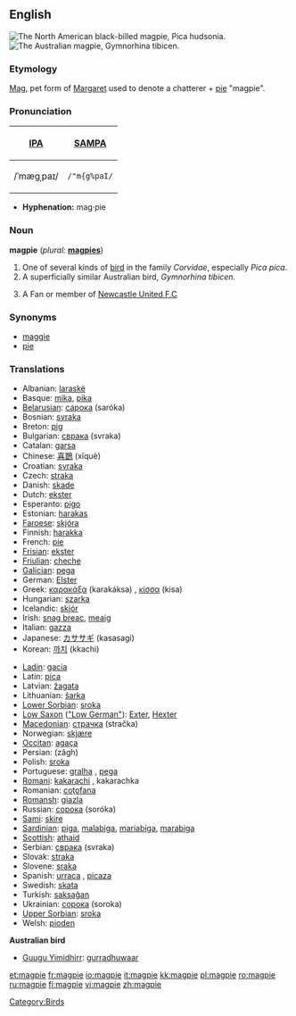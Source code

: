==English==
[[Image:Blackbilledmagpie12.JPG|thumb|right|The North American black-billed magpie, ''Pica hudsonia.'']]
[[Image:Magpie.jpg|thumb|right|The Australian magpie, ''Gymnorhina tibicen.'']]
===Etymology===
[[Mag]], pet form of [[Margaret]] used to denote a chatterer + [[pie]] "magpie".

===Pronunciation===
{| border=1 cellpadding=5
! [[w:International Phonetic Alphabet|IPA]] !! [[w:SAMPA|SAMPA]]
|-
| /ˈmæɡˌpaɪ/ || <tt>/"m{g%paI/</tt>
|}

*'''Hyphenation:''' mag·pie

=== Noun ===
'''magpie''' (''plural:'' '''[[magpies]]''')
# One of several kinds of [[bird]] in the family ''Corvidae'', especially ''Pica pica''.
# A superficially similar Australian bird, ''Gymnorhina tibicen.''
# {{slang}} A Fan or member of [[Newcastle United F.C]]

=== Synonyms ===
*[[maggie]]
*[[pie]]

=== Translations ===
{{top}}
*Albanian: [[laraskë]]
*Basque: [[mika]], [[pika]]
*[[Belarusian]]: [[сарока]] (saróka) {{f}}
*Bosnian: [[svraka]] {{f}}
*Breton: [[pig#Breton|pig]]
*Bulgarian: [[сврака]] (svraka) {{f}}
*Catalan: [[garsa]]
*Chinese: [[喜鵲]] (xǐquè)
*Croatian: [[svraka]]
*Czech: [[straka]]
*Danish: [[skade]]
*Dutch: [[ekster]] {{m}}
*Esperanto: [[pigo]]
*Estonian: [[harakas]]
*[[Faroese]]: [[skjóra]]
*Finnish: [[harakka]]
*French: [[pie#French|pie]] {{f}}
*[[Frisian]]: [[ekster]]
*[[Friulian]]: [[cheche]]
*[[Galician]]: [[pega]] {{f}}
*German: [[Elster]] {{f}}
*Greek: [[καρακάξα]] (karakáksa) {{f}}, [[κίσσα]] (kisa) {{f}}
*Hungarian: [[szarka]]
*Icelandic: [[skjór]]
*Irish: [[snag breac]], [[meaig]]
*Italian: [[gazza]] {{f}}
*Japanese: [[カササギ]] (kasasagi)
*Korean: [[까치]] (kkachi)
{{mid}}
*[[Ladin]]: [[gacia]] {{f}}
*Latin: [[pica#Latin|pica]] {{f}}
*Latvian: [[žagata]]
*Lithuanian: [[šarka]]
*[[Lower Sorbian]]: [[sroka]] {{f}}
*[[Low Saxon]] ([["Low German"]]): [[Exter]], [[Hexter]] {{f}}
*[[Macedonian]]: [[страчка]] (stračka) {{f}}
*Norwegian: [[skjære]]
*[[Occitan]]: [[agaça]] {{f}}
*Persian: {{FAchar|[[زاغ]]}} (zâgh)
*Polish: [[sroka]] {{f}}
*Portuguese: [[gralha]] {{f}}, [[pega]] {{f}}
*[[Romani]]: [[kakarachi]] {{m}}, kakarachka {{f}}
*Romanian: [[coţofana]]
*[[Romansh]]: [[giazla]]
*Russian: [[сорока]] (soróka) {{f}}
*[[Sami]]: [[skire]]
*[[Sardinian]]: [[piga]], [[malabiga]], [[mariabiga]], [[marabiga]]
*[[Scottish]]: [[athaid]]
*Serbian: [[сврака]] (svraka) {{f}}
*Slovak: [[straka]] {{f}}
*Slovene: [[sraka]] {{f}}
*Spanish: [[urraca]] {{f}}, [[picaza]] {{f}}
*Swedish: [[skata]]
*Turkish: [[saksağan]]
*Ukrainian: [[сорока]] (soroka)
*[[Upper Sorbian]]: [[sroka]]
*Welsh: [[pioden]]
{{bottom}}

'''Australian bird'''
{{top}}
*[[Guugu Yimidhirr]]: [[gurradhuwaar]]
{{mid}}
{{bottom}}

[[Category:Birds]]

[[et:magpie]]
[[fr:magpie]]
[[io:magpie]]
[[it:magpie]]
[[kk:magpie]]
[[pl:magpie]]
[[ro:magpie]]
[[ru:magpie]]
[[fi:magpie]]
[[vi:magpie]]
[[zh:magpie]]